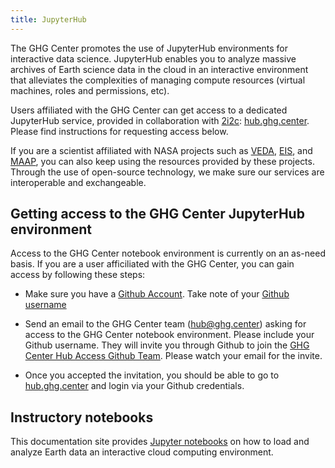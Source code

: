 ```yaml
---
title: JupyterHub
---
```


The GHG Center promotes the use of JupyterHub environments for interactive data science. JupyterHub enables you to analyze massive archives of Earth science data in the cloud in an interactive environment that alleviates the complexities of managing compute resources (virtual machines, roles and permissions, etc).

Users affiliated with the GHG Center can get access to a dedicated JupyterHub service, provided in collaboration with [2i2c](https://2i2c.org/): [hub.ghg.center](https://hub.ghg.center/). Please find instructions for requesting access below.

If you are a scientist affiliated with NASA projects such as [VEDA](https://nasa-impact.github.io/veda-docs/), [EIS](https://eis.smce.nasa.gov/about.html), and [MAAP](https://ops.maap-project.org), you can also keep using the resources provided by these projects. Through the use of open-source technology, we make sure our services are interoperable and exchangeable.


## Getting access to the GHG Center JupyterHub environment

Access to the GHG Center notebook environment is currently on an as-need basis. If you are a user afficiliated with the GHG Center, you can gain access by following these steps:

* Make sure you have a [Github Account](https://docs.github.com/en/get-started/signing-up-for-github/signing-up-for-a-new-github-account). Take note of your [Github username](https://docs.github.com/en/account-and-profile/setting-up-and-managing-your-personal-account-on-github/managing-email-preferences/remembering-your-github-username-or-email)

* Send an email to the GHG Center team ([hub@ghg.center](mailto:hub@ghg.center)) asking for access to the GHG Center notebook environment. Please include your Github username. They will invite you through Github to join the [GHG Center Hub Access Github Team](https://github.com/orgs/US-GHG-Center/teams/ghgc-hub-access). Please watch your email for the invite.

* Once you accepted the invitation, you should be able to go to [hub.ghg.center](https://hub.ghg.center/) and login via your Github credentials.


## Instructory notebooks

This documentation site provides [Jupyter notebooks](../user_data_notebooks/casagfed-carbonflux-monthgrid-v3_User_Notebook.ipynb) on how to load and analyze Earth data an interactive cloud computing environment.